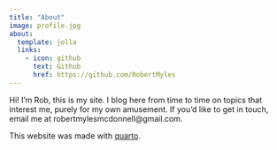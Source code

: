 ```yaml
---
title: "About"
image: profile.jpg
about:
  template: jolla
  links:
    - icon: github
      text: Github
      href: https://github.com/RobertMyles
---
```


Hi! I'm Rob, this is my site. I blog here from time to time on topics that interest me, purely for my own amusement. If you'd like to get in touch, email me at robertmylesmcdonnell@gmail.com. 

This website was made with [quarto](https://quarto.org). 
